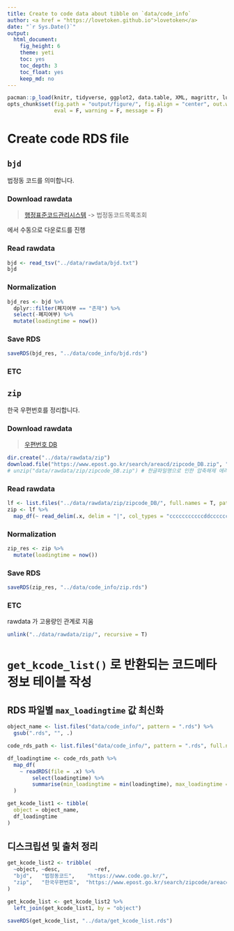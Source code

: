 ```yaml
---
title: Create to code data about tibble on `data/code_info`
author: <a href = "https://lovetoken.github.io">lovetoken</a>
date: "`r Sys.Date()`"
output:
  html_document:
    fig_height: 6
    theme: yeti
    toc: yes
    toc_depth: 3
    toc_float: yes
    keep_md: no
---
```


```r
pacman::p_load(knitr, tidyverse, ggplot2, data.table, XML, magrittr, lubridate, dplyr)
opts_chunk$set(fig.path = "output/figure/", fig.align = "center", out.width = "80%",
               eval = F, warning = F, message = F)
```

# Create code RDS file

## `bjd`

법정동 코드를 의미합니다.

### Download rawdata

> [행정표준코드관리시스템](https://www.code.go.kr/) -> 법정동코드목록조회

에서 수동으로 다운로드를 진행

### Read rawdata

```r
bjd <- read_tsv("../data/rawdata/bjd.txt")
bjd
```

### Normalization

```r
bjd_res <- bjd %>% 
  dplyr::filter(폐지여부 == "존재") %>% 
  select(-폐지여부) %>% 
  mutate(loadingtime = now())
```

### Save RDS

```r
saveRDS(bjd_res, "../data/code_info/bjd.rds")
```

### ETC

## `zip`

한국 우편번호를 정리합니다.

### Download rawdata

> [우편번호 DB](https://www.epost.go.kr/search/zipcode/areacdAddressDown.jsp) 

```r
dir.create("../data/rawdata/zip")
download.file("https://www.epost.go.kr/search/areacd/zipcode_DB.zip", "../data/rawdata/zip/zipcode_DB.zip")
# unzip("data/rawdata/zip/zipcode_DB.zip") # 한글파일명으로 인한 압축해제 에러
```

### Read rawdata

```r
lf <- list.files("../data/rawdata/zip/zipcode_DB/", full.names = T, pattern = ".txt")
zip <- lf %>% 
  map_df(~ read_delim(.x, delim = "|", col_types = "cccccccccccddccccccccdcdcc")) # `col_types` 고정스키마 없이 타입추론으로 읽어들일 경우 에러벌생 됨
```

### Normalization

```r
zip_res <- zip %>% 
  mutate(loadingtime = now())
```

### Save RDS

```r
saveRDS(zip_res, "../data/code_info/zip.rds")
```

### ETC

rawdata 가 고용량인 관계로 지움

```r
unlink("../data/rawdata/zip/", recursive = T)
```

# `get_kcode_list()` 로 반환되는 코드메타정보 테이블 작성

## RDS 파일별 `max_loadingtime` 값 최신화

```r
object_name <- list.files("data/code_info/", pattern = ".rds") %>%
  gsub(".rds", "", .)

code_rds_path <- list.files("data/code_info/", pattern = ".rds", full.names = T)

df_loadingtime <- code_rds_path %>%
  map_df(
    ~ readRDS(file = .x) %>% 
        select(loadingtime) %>% 
        summarise(min_loadingtime = min(loadingtime), max_loadingtime = max(loadingtime))
  )

get_kcode_list1 <- tibble(
  object = object_name,
  df_loadingtime
)
```

## 디스크립션 및 출처 정리

```r
get_kcode_list2 <- tribble(
  ~object, ~desc,           ~ref,
  "bjd",   "법정동코드",    "https://www.code.go.kr/",
  "zip",   "한국우편번호",  "https://www.epost.go.kr/search/zipcode/areacdAddressDown.jsp"
)

get_kcode_list <- get_kcode_list2 %>% 
  left_join(get_kcode_list1, by = "object")

saveRDS(get_kcode_list, "../data/get_kcode_list.rds")
```

